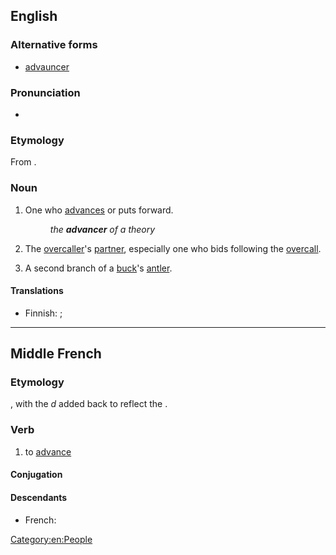 ==English==

===Alternative forms===
* [[advauncer]] {{qualifier|obsolete}}

===Pronunciation===
* {{a|US}} {{IPA|/ədˈvænsɚ/|lang=en}}

===Etymology===
From {{affix|en|advance|-er|id2=agent noun}}.

===Noun===
{{en-noun}}

# One who [[advance]]s or puts forward.
#: ''the '''advancer''' of a theory''
# {{lb|en|bridge}} The [[overcaller]]'s [[partner]], especially one who bids following the [[overcall]].
# A second branch of a [[buck]]'s [[antler]].
#: {{rfquotek|Howell}}

====Translations====
{{trans-top|one who advances or puts forward}}
* Finnish: {{t|fi|etenijä}} {{gloss|one who advances}}; {{t|fi|edistäjä}} {{qualifier|one who puts forward}}
{{trans-mid}}
{{trans-bottom}}

[[Category:en:People]]

----

==Middle French==

===Etymology===
{{etyl|fro|frm}} {{m|fro|avancer}}, with the ''d'' added back to reflect the {{etyl|la|frm}}.

===Verb===
{{head|frm|verb}}

# to [[advance]] {{gloss|to move forwards}}

====Conjugation====
{{frm-conj-cer|advan}}

====Descendants====
* French: {{l|fr|avancer}}